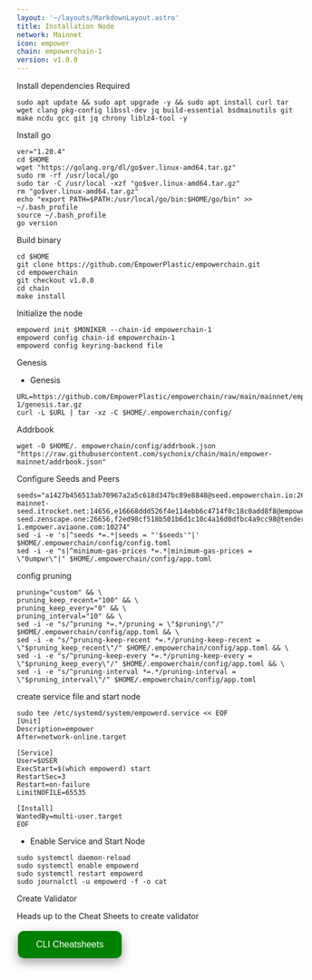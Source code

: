 ```yaml
---
layout: '~/layouts/MarkdownLayout.astro'
title: Installation Node
network: Mainnet
icon: empower
chain: empowerchain-1
version: v1.0.0
---
```


 Install dependencies Required

```
sudo apt update && sudo apt upgrade -y && sudo apt install curl tar wget clang pkg-config libssl-dev jq build-essential bsdmainutils git make ncdu gcc git jq chrony liblz4-tool -y
```

 Install go
```
ver="1.20.4"
cd $HOME
wget "https://golang.org/dl/go$ver.linux-amd64.tar.gz"
sudo rm -rf /usr/local/go
sudo tar -C /usr/local -xzf "go$ver.linux-amd64.tar.gz"
rm "go$ver.linux-amd64.tar.gz"
echo "export PATH=$PATH:/usr/local/go/bin:$HOME/go/bin" >> ~/.bash_profile
source ~/.bash_profile
go version
```

 Build binary

```
cd $HOME
git clone https://github.com/EmpowerPlastic/empowerchain.git
cd empowerchain
git checkout v1.0.0
cd chain
make install
```

 Initialize the node

```
empowerd init $MONIKER --chain-id empowerchain-1
empowerd config chain-id empowerchain-1
empowerd config keyring-backend file
```

 Genesis 

- Genesis

```
URL=https://github.com/EmpowerPlastic/empowerchain/raw/main/mainnet/empowerchain-1/genesis.tar.gz
curl -L $URL | tar -xz -C $HOME/.empowerchain/config/
```

 Addrbook

```
wget -O $HOME/. empowerchain/config/addrbook.json "https://raw.githubusercontent.com/sychonix/chain/main/empower-mainnet/addrbook.json"
```

 Configure Seeds and Peers

```
seeds="a1427b456513ab70967a2a5c618d347bc89e8848@seed.empowerchain.io:26656,6740fa259552a628266a85de8c2a3dee7702b8f9@empower-mainnet-seed.itrocket.net:14656,e16668ddd526f4e114ebb6c4714f0c18c0add8f8@empower-seed.zenscape.one:26656,f2ed98cf518b501b6d1c10c4a16d0dfbc4a9cc98@tenderseed.ccvalidators.com:27001,258f523c96efde50d5fe0a9faeea8a3e83be22ca@seed.empowerchain-1.empower.aviaone.com:10274"
sed -i -e 's|^seeds *=.*|seeds = "'$seeds'"|' $HOME/.empowerchain/config/config.toml
sed -i -e "s|^minimum-gas-prices *=.*|minimum-gas-prices = \"0umpwr\"|" $HOME/.empowerchain/config/app.toml
```

 config pruning

```
pruning="custom" && \
pruning_keep_recent="100" && \
pruning_keep_every="0" && \
pruning_interval="10" && \
sed -i -e "s/^pruning *=.*/pruning = \"$pruning\"/" $HOME/.empowerchain/config/app.toml && \
sed -i -e "s/^pruning-keep-recent *=.*/pruning-keep-recent = \"$pruning_keep_recent\"/" $HOME/.empowerchain/config/app.toml && \
sed -i -e "s/^pruning-keep-every *=.*/pruning-keep-every = \"$pruning_keep_every\"/" $HOME/.empowerchain/config/app.toml && \
sed -i -e "s/^pruning-interval *=.*/pruning-interval = \"$pruning_interval\"/" $HOME/.empowerchain/config/app.toml
```


 create service file and start node
```
sudo tee /etc/systemd/system/empowerd.service << EOF
[Unit]
Description=empower
After=network-online.target

[Service]
User=$USER
ExecStart=$(which empowerd) start
RestartSec=3
Restart=on-failure
LimitNOFILE=65535

[Install]
WantedBy=multi-user.target
EOF
```
- Enable Service and Start Node

```
sudo systemctl daemon-reload
sudo systemctl enable empowerd
sudo systemctl restart empowerd
sudo journalctl -u empowerd -f -o cat
```

 Create Validator

Heads up to the Cheat Sheets to create validator

<a href="https://service.sychonix.com/mainnet/empower/cheat" target="_blank">
  <button style="background-color: green; border: none; color: white; padding: 15px 32px; text-align: center; text-decoration: none; display: inline-block; font-size: 16px; margin: 4px 2px; cursor: pointer; border-radius: 10px; box-shadow: 0 8px 16px 0 rgba(0,0,0,0.2), 0 6px 20px 0 rgba(0,0,0,0.19);" onmouseover="this.style.boxShadow='0 0 0 4px rgba(0,255,0,0.5)'" onmouseout="this.style.boxShadow='0 8px 16px 0 rgba(0,0,0,0.2), 0 6px 20px 0 rgba(0,0,0,0.19)'">CLI Cheatsheets</button>
</a>
